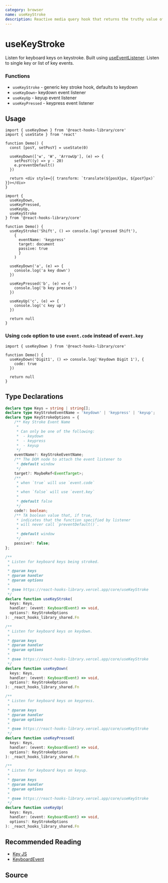 ```yaml
---
category: browser
name: useKeyStroke
description: Reactive media query hook that returns the truthy value of the media query.
---
```



<Playground>
  <Demo />
</Playground>

# useKeyStroke

Listen for keyboard keys on keystroke. Built using [useEventListener](/core/useEventListener).
Listen to single key or list of key events.

### Functions

- `useKeyStroke` - generic key stroke hook, defaults to keydown
- `useKeyDown`- keydown event listener
- `useKeyUp` - keyup event listener
- `useKeyPressed` - keypress event listener

## Usage

```tsx
import { useKeyDown } from '@react-hooks-library/core'
import { useState } from 'react'

function Demo() {
  const [posY, setPosY] = useState(0)

  useKeyDown(['w', 'W', 'ArrowUp'], (e) => {
    setPosY((y) => y - 20)
    e.preventDefault()
  })

  return <div style={{ transform: `translate(${posX}px, ${posY}px)` }}></div>
}
```

```tsx
import {
  useKeyDown,
  useKeyPressed,
  useKeyUp,
  useKeyStroke
} from '@react-hooks-library/core'

function Demo() {
  useKeyStroke('Shift', () => console.log('pressed Shift'),
    {
      eventName: 'keypress'
      target: document
      passive: true
      }
    )

  useKeyDown('a', (e) => {
    console.log('a key down')
  })

  useKeyPressed('b', (e) => {
    console.log('b key presses')
  })

  useKeyUp('c', (e) => {
    console.log('c key up')
  })

  return null
}
```

### Using `code` option to use `event.code` instead of `event.key`

```tsx
import { useKeyDown } from '@react-hooks-library/core'

function Demo() {
  useKeyDown('Digit1', () => console.log('Keydown Digit 1'), {
    code: true
  })

  return null
}
```

## Type Declarations

```typescript
declare type Keys = string | string[];
declare type KeyStrokeEventName = 'keydown' | 'keypress' | 'keyup';
declare type KeyStrokeOptions = {
    /** Key Stroke Event Name
     *
     * Can only be one of the following:
     *  - keydown
     *  - keypress
     *  - keyup
     */
    eventName?: KeyStrokeEventName;
    /** The DOM node to attach the event listener to
     * @default window
     */
    target?: MaybeRef<EventTarget>;
    /**
     * when `true` will use `event.code`
     *
     * when `false` will use `event.key`
     *
     * @default false
     */
    code?: boolean;
    /** TA boolean value that, if true,
     * indicates that the function specified by listener
     * will never call `preventDefault()`.
     *
     * @default window
     */
    passive?: false;
};

/**
 * Listen for keyboard keys being stroked.
 *
 * @param keys
 * @param handler
 * @param options
 *
 * @see https://react-hooks-library.vercel.app/core/useKeyStroke
 */
declare function useKeyStroke(
  keys: Keys,
  handler: (event: KeyboardEvent) => void,
  options?: KeyStrokeOptions
): _react_hooks_library_shared.Fn

/**
 * Listen for keyboard keys on keydown.
 *
 * @param keys
 * @param handler
 * @param options
 *
 * @see https://react-hooks-library.vercel.app/core/useKeyStroke
 */
declare function useKeyDown(
  keys: Keys,
  handler: (event: KeyboardEvent) => void,
  options?: KeyStrokeOptions
): _react_hooks_library_shared.Fn

/**
 * Listen for keyboard keys on keypress.
 *
 * @param keys
 * @param handler
 * @param options
 *
 * @see https://react-hooks-library.vercel.app/core/useKeyStroke
 */
declare function useKeyPressed(
  keys: Keys,
  handler: (event: KeyboardEvent) => void,
  options?: KeyStrokeOptions
): _react_hooks_library_shared.Fn

/**
 * Listen for keyboard keys on keyup.
 *
 * @param keys
 * @param handler
 * @param options
 *
 * @see https://react-hooks-library.vercel.app/core/useKeyStroke
 */
declare function useKeyUp(
  keys: Keys,
  handler: (event: KeyboardEvent) => void,
  options?: KeyStrokeOptions
): _react_hooks_library_shared.Fn
```

## Recommended Reading

- [Key JS](https://keyjs.dev/)
- [KeyboardEvent](https://developer.mozilla.org/en-US/docs/Web/API/KeyboardEvent)

## Source

<Source name="useKeyStroke" pkg="core" />
